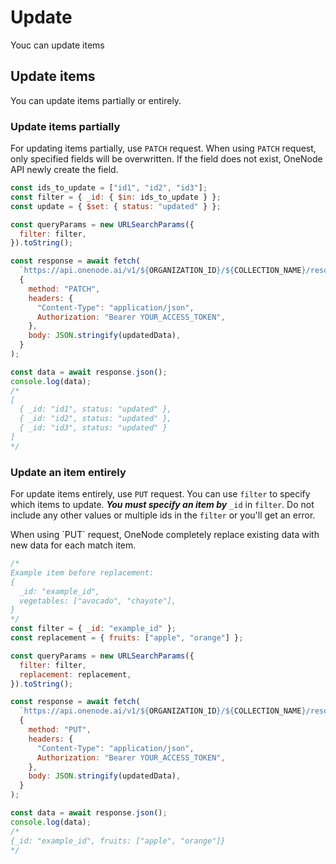 
# Update

Youc can update items

## Update items

You can update items partially or entirely.

### Update items partially

For updating items partially, use `PATCH` request. When using `PATCH` request, only specified fields will be overwritten. If the field does not exist, OneNode API newly create the field.

```javascript copy
const ids_to_update = ["id1", "id2", "id3"];
const filter = { _id: { $in: ids_to_update } };
const update = { $set: { status: "updated" } };

const queryParams = new URLSearchParams({
  filter: filter,
}).toString();

const response = await fetch(
  `https://api.onenode.ai/v1/${ORGANIZATION_ID}/${COLLECTION_NAME}/resources/${id}`,
  {
    method: "PATCH",
    headers: {
      "Content-Type": "application/json",
      Authorization: "Bearer YOUR_ACCESS_TOKEN",
    },
    body: JSON.stringify(updatedData),
  }
);

const data = await response.json();
console.log(data);
/*
[
  { _id: "id1", status: "updated" },
  { _id: "id2", status: "updated" },
  { _id: "id3", status: "updated" }
]
*/
```

### Update an item entirely

For update items entirely, use `PUT` request. You can use `filter` to specify which items to update. **_You must specify an item by_** `_id` in `filter`. Do not include any other values or multiple ids in the `filter` or you'll get an error.

<Callout emoji="⚠️">
  When using `PUT` request, OneNode completely replace existing data with new
  data for each match item.
</Callout>

```javascript copy
/*
Example item before replacement:
{
  _id: "example_id",
  vegetables: ["avocado", "chayote"],
}
*/
const filter = { _id: "example_id" };
const replacement = { fruits: ["apple", "orange"] };

const queryParams = new URLSearchParams({
  filter: filter,
  replacement: replacement,
}).toString();

const response = await fetch(
  `https://api.onenode.ai/v1/${ORGANIZATION_ID}/${COLLECTION_NAME}/resources/${id}`,
  {
    method: "PUT",
    headers: {
      "Content-Type": "application/json",
      Authorization: "Bearer YOUR_ACCESS_TOKEN",
    },
    body: JSON.stringify(updatedData),
  }
);

const data = await response.json();
console.log(data);
/*
{_id: "example_id", fruits: ["apple", "orange"]}
*/
```
